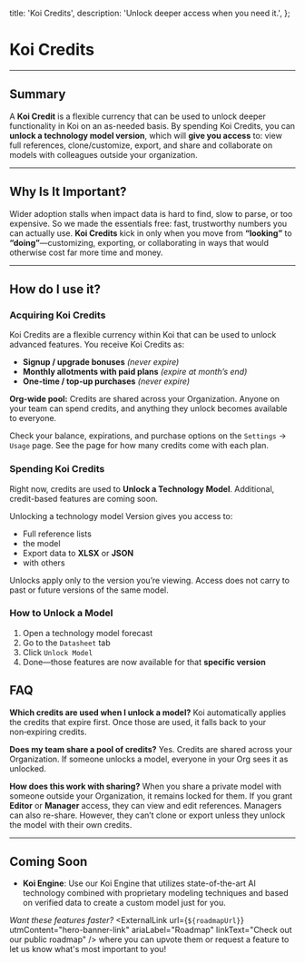 
  title: 'Koi Credits',
  description:
    'Unlock deeper access when you need it.',
};

# Koi Credits

<PageInformationalData lastModified={lastModified} />

---
<ImageZoom
src={image1}
alt="Koi Credits Image 1"
caption="View of a technology model version that is locked."
/>
## Summary

A **Koi Credit** is a flexible currency that can be used to unlock deeper functionality in Koi on an as-needed basis. By spending Koi Credits, you can **unlock a technology model version**, which will **give you access** to: view full references, clone/customize, export, and share and collaborate on models with colleagues outside your organization.

---
## Why Is It Important?

Wider adoption stalls when impact data is hard to find, slow to parse, or too expensive. So we made the essentials free: fast, trustworthy numbers you can actually use. **Koi Credits** kick in only when you move from **“looking”** to **“doing”**—customizing, exporting, or collaborating in ways that would otherwise cost far more time and money.

---
## How do I use it?

### Acquiring Koi Credits

Koi Credits are a flexible currency within Koi that can be used to unlock advanced features. You receive Koi Credits as:

- **Signup / upgrade bonuses** *(never expire)*
- **Monthly allotments with paid plans** *(expire at month’s end)*
- **One-time / top-up purchases** *(never expire)*

<Warning>**Org-wide pool:** Credits are shared across your Organization. Anyone on your team can spend credits, and anything they unlock becomes available to everyone.</Warning>

Check your balance, expirations, and purchase options on the `Settings` → `Usage` page. See the <ExternalLink
  url="https://koi.eco/pricing"
  utmContent="hero-banner-link"
  ariaLabel="Koi model pricing page"
  linkText="Pricing"
/> page for how many credits come with each plan.

<ImageZoom
src={image2}
alt="Koi Credits Image 2"
caption="Navigation to Usage within Settings."
/>

### Spending Koi Credits

Right now, credits are used to **Unlock a Technology Model**. Additional, credit-based features are coming soon.

Unlocking a technology model Version gives you access to:

- Full reference lists
- <InternalLink route="customModels" linkText="Clone & customize" /> the model
- Export data to **XLSX** or **JSON**
- <InternalLink route="sharing" linkText="Share" /> with others

<Warning>Unlocks apply only to the version you’re viewing. Access does not carry to past or future versions of the same model.</Warning>

### How to Unlock a Model

1. Open a technology model forecast
2. Go to the `Datasheet` tab
3. Click `Unlock Model`
4. Done—those features are now available for that **specific version**

<ImageZoom
src={image3}
alt="Koi Credits Image 3"
caption="View of unlocking a technology model version on the Datasheet."
/>
---
## FAQ

**Which credits are used when I unlock a model?**
Koi automatically applies the credits that expire first. Once those are used, it falls back to your non‑expiring credits.

**Does my team share a pool of credits?**
Yes. Credits are shared across your Organization. If someone unlocks a model, everyone in your Org sees it as unlocked.

**How does this work with sharing?**
When you share a private model with someone outside your Organization, it remains locked for them. If you grant **Editor** or **Manager** access, they can view and edit references. Managers can also re-share. However, they can’t clone or export unless they unlock the model with their own credits.

---
## Coming Soon

- **Koi Engine**: Use our Koi Engine that utilizes state-of-the-art AI technology combined with proprietary modeling techniques and based on verified data to create a custom model just for you.

*Want these features faster?*
<ExternalLink
  url={`${roadmapUrl}`}
  utmContent="hero-banner-link"
  ariaLabel="Roadmap"
  linkText="Check out our public roadmap"
/> where you can upvote them or request a feature to let us know what's most important to you!
